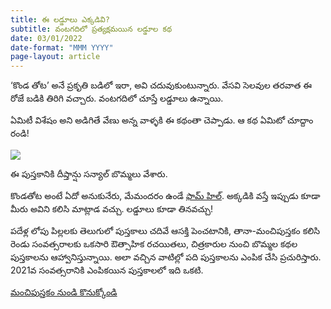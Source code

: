 ```yaml
---
title: ఈ లడ్డూలు ఎక్కడివి? 
subtitle: వంటగదిలో ప్రత్యక్షమయిన లడ్డూల కథ 
date: 03/01/2022
date-format: "MMM YYYY"
page-layout: article
---
```

'కొండ తోట' అనే ప్రకృతి బడిలో ఇరా, అవి చదువుకుంటున్నారు. వేసవి సెలవుల తరవాత ఈ రోజే బడికి 
తిరిగి వచ్చారు. వంటగదిలో చూస్తే లడ్డూలు ఉన్నాయి.

ఏమిటీ విశేషం అని అడిగితే వేణు అన్న వాళ్ళకి ఈ కథంతా చెప్పాడు. ఆ కథ ఏమిటో చూద్దాం రండి!

![](laddoo.jpg)

ఈ పుస్తకానికి దీప్తాన్షు సన్యాల్ బొమ్మలు వేశారు.

కొండతోట అంటే ఏదో అనుకునేరు, మేమందరం ఉండే [ఫామ్ హిల్](https://farmhill-learning.org). అక్కడికి వస్తే ఇప్పుడు కూడా మీరు అవిని కలిసి మాట్లాడ వచ్చు. లడ్డూలు కూడా తినవచ్చు!

పదేళ్ల లోపు పిల్లలకు తెలుగులో పుస్తకాలు చదివే ఆసక్తి పెంచటానికి, తానా-మంచిపుస్తకం కలిసి రెండు సంవత్సరాలకు ఒకసారి ఔత్సాహిక రచయితలు, చిత్రకారుల నుంచి బొమ్మల కథల పుస్తకాలను ఆహ్వానిస్తున్నాయి. 
అలా వచ్చిన వాటిల్లో పది పుస్తకాలను ఎంపిక చేసి ప్రచురిస్తారు. 2021వ సంవత్సరానికి ఎంపికయిన పుస్తకాలలో ఇది ఒకటి. 


[మంచిపుస్తకం నుండి కొనుక్కోండి](https://manchipustakam.in/product/ee-laddoolu-ekkadivi/){.btn .btn-primary .btn-lg}
